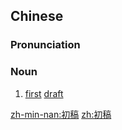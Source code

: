 ==Chinese==
{{zh-forms}}

===Pronunciation===
{{zh-pron
|m=chūgǎo
|c=co1 gou2
|mn=chho͘-kó
|cat=n
}}

===Noun===
{{zh-noun}}

# [[first]] [[draft]]

[[zh-min-nan:初稿]]
[[zh:初稿]]